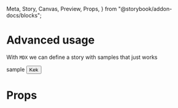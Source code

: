  Meta,
  Story,
  Canvas,
  Preview,
  Props,
} from "@storybook/addon-docs/blocks";


<Meta title="Makeen UI-Kit/Button" component={Button} />

# Advanced usage

With `MDX` we can define a story with samples that just works

<Preview>
  <Story name="AdvancedUsage">
    <Card>
      <Box p={4}>
        <Typography>sample</Typography>
        <Button variant="outlined" color="primary">
          Kek
        </Button>
      </Box>
    </Card>
  </Story>
</Preview>

# Props

<Props story="AdvancedUsage" />
